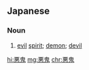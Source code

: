{{also|惡鬼|恶鬼}}
==Japanese==
{{ja-kanjitab|あく|k1=あっ|き|yomi=on}}

===Noun===
{{ja-noun|あっき|kyu=惡鬼}}

# [[evil]] [[spirit]]; [[demon]]; [[devil]]

[[hi:悪鬼]]
[[mg:悪鬼]]
[[chr:悪鬼]]